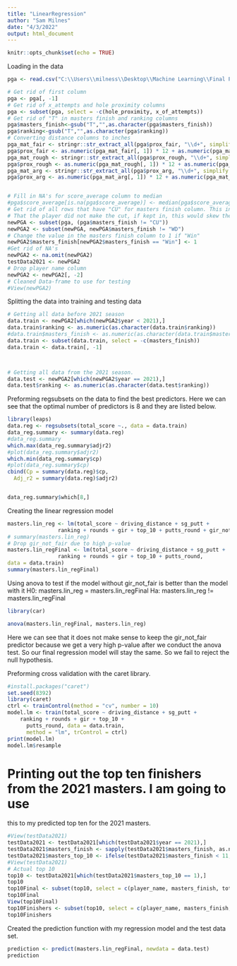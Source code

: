 ```yaml
---
title: "LinearRegression"
author: "Sam Milnes"
date: "4/3/2022"
output: html_document
---
```


```r
knitr::opts_chunk$set(echo = TRUE)
```



Loading in the data
```r

pga <- read.csv("C:\\Users\\milness\\Desktop\\Machine Learning\\Final Project\\2022Masters_pred_data.csv")

# Get rid of first column
pga <- pga[, -1]
# Get rid of x_attempts and hole proximity columns
pga <- subset(pga, select = -c(hole_proximity, x_of_attempts))
# Get rid of "T" in masters finish and ranking columns
pga$masters_finish<-gsub("T","",as.character(pga$masters_finish))
pga$ranking<-gsub("T","",as.character(pga$ranking))
# Converting distance columns to inches
pga_mat_fair <- stringr::str_extract_all(pga$prox_fair, "\\d+", simplify = TRUE)
pga$prox_fair <- as.numeric(pga_mat_fair[, 1]) * 12 + as.numeric(pga_mat_fair[, 2])
pga_mat_rough <- stringr::str_extract_all(pga$prox_rough, "\\d+", simplify = TRUE)
pga$prox_rough <- as.numeric(pga_mat_rough[, 1]) * 12 + as.numeric(pga_mat_rough[, 2])
pga_mat_arg <- stringr::str_extract_all(pga$prox_arg, "\\d+", simplify = TRUE)
pga$prox_arg <- as.numeric(pga_mat_arg[, 1]) * 12 + as.numeric(pga_mat_arg[, 2])


# Fill in NA's for score_average column to median
#pga$score_average[is.na(pga$score_average)] <- median(pga$score_average, na.rm = T)
# Get rid of all rows that have "CU" for masters finish column. This indicates
# That the player did not make the cut, if kept in, this would skew the total score column
newPGA <- subset(pga, (pga$masters_finish != "CU"))
newPGA2 <- subset(newPGA, newPGA$masters_finish != "WD")
# Change the value in the masters finish column to 1 if "Win"
newPGA2$masters_finish[newPGA2$masters_finish == "Win"] <- 1
#Get rid of NA's
newPGA2 <- na.omit(newPGA2)
testData2021 <- newPGA2
# Drop player name column
newPGA2 <- newPGA2[, -2]
# Cleaned Data-frame to use for testing
#View(newPGA2)

```



Splitting the data into training and testing data
```r
# Getting all data before 2021 season
data.train <- newPGA2[which(newPGA2$year < 2021),]
data.train$ranking <- as.numeric(as.character(data.train$ranking))
#data.train$masters_finish <- as.numeric(as.character(data.train$masters_finish))
data.train <- subset(data.train, select = -c(masters_finish))
data.train <- data.train[, -1]



# Getting all data from the 2021 season.
data.test <- newPGA2[which(newPGA2$year == 2021),]
data.test$ranking <- as.numeric(as.character(data.test$ranking))


```



Preforming regsubsets on the data to find the best predictors. Here we can see
that the optimal number of predictors is 8 and they are listed below.

```r
library(leaps)
data.reg <- regsubsets(total_score ~., data = data.train)
data_reg.summary <- summary(data.reg)
#data_reg.summary
which.max(data_reg.summary$adjr2)
#plot(data_reg.summary$adjr2)
which.min(data_reg.summary$cp)
#plot(data_reg.summary$cp)
cbind(Cp = summary(data.reg)$cp,
  Adj_r2 = summary(data.reg)$adjr2)


data_reg.summary$which[8,]

```


Creating the linear regression model
```r
masters.lin_reg <- lm(total_score ~ driving_distance + sg_putt +
                ranking + rounds + gir + top_10 + putts_round + gir_not_fair, data = data.train)
# summary(masters.lin_reg)
# Drop gir_not_fair due to high p-value
masters.lin_regFinal <- lm(total_score ~ driving_distance + sg_putt +
                ranking + rounds + gir + top_10 + putts_round,
data = data.train)
summary(masters.lin_regFinal)
```
Using anova to test if the model without gir_not_fair is better than the model
with it
H0: masters.lin_reg = masters.lin_regFinal
Ha: masters.lin_reg != masters.lin_regFinal
```r
library(car)

anova(masters.lin_regFinal, masters.lin_reg)

```
Here we can see that it does not make sense to keep the gir_not_fair predictor
because we get a very high p-value after we conduct the anova test. So our
final regression model will stay the same. So we fail to reject the null
hypothesis.



Preforming cross validation with the caret library.
```r
#install.packages("caret")
set.seed(8392)
library(caret)
ctrl <- trainControl(method = "cv", number = 10)
model.lm <- train(total_score ~ driving_distance + sg_putt +
    ranking + rounds + gir + top_10 +
      putts_round, data = data.train,
      method = "lm", trControl = ctrl)
print(model.lm)
model.lm$resample


```



# Printing out the top ten finishers from the 2021 masters. I am going to use
this to my predicted top ten for the 2021 masters.
```r

#View(testData2021)
testData2021 <- testData2021[which(testData2021$year == 2021),]
testData2021$masters_finish <- sapply(testData2021$masters_finish, as.numeric)
testData2021$masters_top_10 <- ifelse(testData2021$masters_finish < 11, 1, 0)
#View(testData2021)
# Actual top 10
top10 <- testData2021[which(testData2021$masters_top_10 == 1),]
top10
top10Final <- subset(top10, select = c(player_name, masters_finish, total_score))
top10Final
View(top10Final)
top10Finishers <- subset(top10, select = c(player_name, masters_finish, total_score))
top10Finishers
```


Created the prediction function with my regression model and the test data set.
```r
prediction <- predict(masters.lin_regFinal, newdata = data.test)
prediction
```

